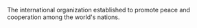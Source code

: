 The international organization established to promote peace and cooperation among the world's nations.
